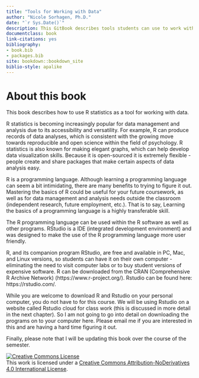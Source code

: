 ```yaml
--- 
title: "Tools for Working with Data"
author: "Nicole Sorhagen, Ph.D."
date: "`r Sys.Date()`"
description: This GitBook describes tools students can use to work with data.
documentclass: book
link-citations: yes
bibliography:
- book.bib
- packages.bib
site: bookdown::bookdown_site
biblio-style: apalike
---
```


# About this book

This book describes how to use R statistics as a tool for working with data.  

R statistics is becoming increasingly popular for data management and analysis due to its accessibility and versatility. For example, R can produce records of data analyses, which is consistent with the growing move towards reproducible and open science within the field of psychology. R statistics is also known for making elegant graphs, which can help develop data visualization skills. Because it is open-sourced it is extremely flexible - people create and share packages that make certain aspects of data analysis easy.  

R is a programming language. Although learning a programming language can seem a bit intimidating, there are many benefits to trying to figure it out. Mastering the basics of R could be useful for your future coursework, as well as for data management and analysis needs outside the classroom (independent research, future employment, etc.). That is to say, Learning the basics of a programming language is a highly transferable skill.  

The R programming language can be used within the R software as well as other programs. RStudio is a IDE (integrated development environment) and was designed to make the use of the R programming language more user friendly.  

R, and its companion program RStudio, are free and available in PC, Mac, and Linux versions, so students can have it on their own computer - eliminating the need to visit computer labs or to buy student versions of expensive software. R can be downloaded from the CRAN (Comprehensive R Archive Network) (https://www.r-project.org/). Rstudio can be found here: https://rstudio.com/.  

While you are welcome to download R and Rstudio on your personal computer, you do not have to for this course. We will be using Rstudio on a website called Rstudio cloud for class work (this is discussed in more detail in the next chapter). So I am not going to go into detail on downloading the programs on to your computer here. Please email me if you are interested in this and are having a hard time figuring it out.  

Finally, please note that I will be updating this book over the course of the semester.  


<a rel="license" href="http://creativecommons.org/licenses/by-nd/4.0/"><img alt="Creative Commons License" style="border-width:0" src="https://i.creativecommons.org/l/by-nd/4.0/88x31.png" /></a><br />This work is licensed under a <a rel="license" href="http://creativecommons.org/licenses/by-nd/4.0/">Creative Commons Attribution-NoDerivatives 4.0 International License</a>.




